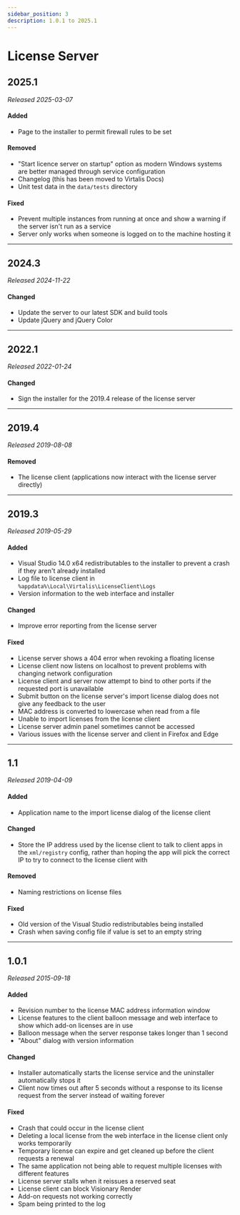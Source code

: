 ```yaml
---
sidebar_position: 3
description: 1.0.1 to 2025.1
---
```


# License Server

## 2025.1

*Released 2025-03-07*

#### Added

- Page to the installer to permit firewall rules to be set

#### Removed

- "Start licence server on startup" option as modern Windows systems are better managed through service configuration
- Changelog (this has been moved to Virtalis Docs)
- Unit test data in the `data/tests` directory

#### Fixed

- Prevent multiple instances from running at once and show a warning if the server isn't run as a service
- Server only works when someone is logged on to the machine hosting it

---

## 2024.3

*Released 2024-11-22*

#### Changed

- Update the server to our latest SDK and build tools
- Update jQuery and jQuery Color

---

## 2022.1

*Released 2022-01-24*

#### Changed

- Sign the installer for the 2019.4 release of the license server

---

## 2019.4

*Released 2019-08-08*

#### Removed

- The license client (applications now interact with the license server directly)

---

## 2019.3

*Released 2019-05-29*

#### Added

- Visual Studio 14.0 x64 redistributables to the installer to prevent a crash if they aren't already installed
- Log file to license client in `%appdata%\Local\Virtalis\LicenseClient\Logs`
- Version information to the web interface and installer

#### Changed

- Improve error reporting from the license server

#### Fixed

- License server shows a 404 error when revoking a floating license
- License client now listens on localhost to prevent problems with changing network configuration
- License client and server now attempt to bind to other ports if the requested port is unavailable
- Submit button on the license server's import license dialog does not give any feedback to the user
- MAC address is converted to lowercase when read from a file
- Unable to import licenses from the license client
- License server admin panel sometimes cannot be accessed
- Various issues with the license server and client in Firefox and Edge

---

## 1.1

*Released 2019-04-09*

#### Added

- Application name to the import license dialog of the license client

#### Changed

- Store the IP address used by the license client to talk to client apps in the `xml/registry` config, rather than hoping the app will pick the correct IP to try to connect to the license client with

#### Removed

- Naming restrictions on license files

#### Fixed

- Old version of the Visual Studio redistributables being installed
- Crash when saving config file if value is set to an empty string

---

## 1.0.1

*Released 2015-09-18*

#### Added

- Revision number to the license MAC address information window
- License features to the client balloon message and web interface to show which add-on licenses are in use
- Balloon message when the server response takes longer than 1 second
- "About" dialog with version information

#### Changed

- Installer automatically starts the license service and the uninstaller automatically stops it
- Client now times out after 5 seconds without a response to its license request from the server instead of waiting forever

#### Fixed

- Crash that could occur in the license client
- Deleting a local license from the web interface in the license client only works temporarily
- Temporary license can expire and get cleaned up before the client requests a renewal
- The same application not being able to request multiple licenses with different features
- License server stalls when it reissues a reserved seat
- License client can block Visionary Render
- Add-on requests not working correctly
- Spam being printed to the log
